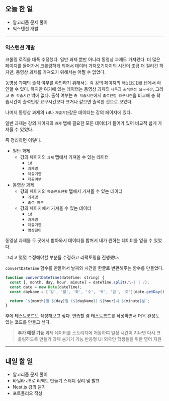 ## 오늘 한 일

- 알고리즘 문제 풀이
- 익스텐션 개발

---

### 익스텐션 개발

크롤링 로직을 대폭 수정했다. 일반 과제 뿐만 아니라 동영상 과제도 가져왔다. 더 많은 페이지를 들어가서 크롤링하게 되어서 데이터 가져오기까지의 시간이 조금 더 걸리긴 하지만, 동영상 과제를 가져오기 위해서는 어쩔 수 없었다.

동영상 과제의 출석 여부를 확인하기 위해서는 각 강의 페이지의 `학습진도현황` 탭에서 확인할 수 있다. 하지만 여기에 있는 데이터는 동영상 과제의 `제목`과 `출석인정 요구시간`, 그리고 `총 학습시간` 밖에 없다. 출석 여부는 `총 학습시간`에서 `출석인정 요구시간`을 비교해 총 학습시간이 출석인정 요구시간보다 크거나 같으면 출석한 것으로 보았다.

나머지 동영상 과제의 `id`나 `제출기한`같은 데이터는 강의 페이지에 있다.

일반 과제는 강의 페이지의 `과제` 탭에 필요한 모든 데이터가 들어가 있어 비교적 쉽게 가져올 수 있었다.

즉 정리하면 이렇다.

- 일반 과제
  - 강의 페이지의 `과제` 탭에서 가져올 수 있는 데이터
    - `id`
    - `과제명`
    - `제출기한`
    - `제출여부`
- 동영상 과제
  - 강의 페이지의 `학습진도현황` 탭에서 가져올 수 있는 데이터
    - `과제명`
    - `출석 여부`
  - 강의 페이지에서 가져올 수 있는 데이터
    - `id`
    - `과제명`
    - `제출기한`
    - `영상길이`

동영상 과제를 두 곳에서 받아와서 데이터를 합쳐서 내가 원하는 데이터를 얻을 수 있었다.

그리고 몇몇 수정해야할 부분들 수정하고 리팩토링을 진행했다.

`convertDateTime` 함수를 만들어서 날짜와 시간을 한글로 변환해주는 함수를 만들었다.

```js
function convertDateTime(dateTime: string) {
  const [, month, day, hour, minute] = dateTime.split(/\-|:| /);
  const date = new Date(dateTime);
  const dayName = ['일', '월', '화', '수', '목', '금', '토'][date.getDay()];

  return `${month}월 ${day}일 (${dayName}) ${hour}시 ${minute}분`;
}
```

후에 테스트코드도 작성해보고 싶다. 연습할 겸 테스트코드를 작성하면서 더욱 완성도 있는 코드를 만들고 싶다.

> **추가 예정 기능**
> 과제 데이터를 스토리지에 저장하여 일정 시간이 지나면 다시 크롤링하도록 만들기
> 과제 숨기기 기능
> 반응형 UI
> 외국인 학생들을 위한 영어 지원

---

## 내일 할 일

- 알고리즘 문제 풀이
- 바닐라 JS로 리액트 만들기 스터디 정리 및 발표
- Nest.js 강의 듣기
- 포트폴리오 작성
